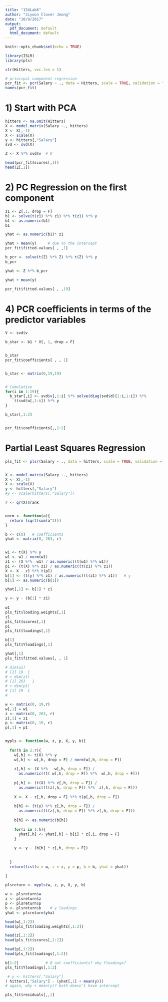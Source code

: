 ```yaml
---
title: "154Lab6"
author: "Jiyoon Clover Jeong"
date: "10/9/2017"
output:
  pdf_document: default
  html_document: default
---
```


```r
knitr::opts_chunk$set(echo = TRUE)
```



```r

library(ISLR)
library(pls)


```


```r

str(Hitters, vec.len = 1)

# principal component regression
pcr_fit <- pcr(Salary ~ ., data = Hitters, scale = TRUE, validation = "none")
names(pcr_fit)

```

# 1) Start with PCA

```r

hitters <- na.omit(Hitters)
X <- model.matrix(Salary ~., hitters)
X <- X[,-1]
X <- scale(X)
y <- hitters[,"Salary"]
svd <- svd(X)

Z <- X %*% svd$v  # Q

head(pcr_fit$scores[,1])
head(Z[,1])
```


# 2) PC Regression on the first component

```r
z1 <- Z[,1, drop = F]
b1 <- solve(t(z1) %*% z1) %*% t(z1) %*% y
b1 <- as.numeric(b1)
b1

yhat <- as.numeric(b1)* z1

yhat + mean(y)     # due to the intercept
pcr_fit$fitted.values[ , ,1] 

b_pcr <- solve(t(Z) %*% Z) %*% t(Z) %*% y
b_pcr

yhat <- Z %*% b_pcr

yhat + mean(y)

pcr_fit$fitted.values[ , ,19]

```



# 4) PCR coefficients in terms of the predictor variables

```r

V <- svd$v

b_star <- b1 * V[, 1, drop = F]


b_star
pcr_fit$coefficients[ , , 1]


b_star <- matrix(0,19,19)


# Cumulative
for(i in 1:19){
  b_star[,i] <- svd$v[,1:i] %*% solve(diag(svd$d)[1:i,1:i]) %*%
    t(svd$u[,1:i]) %*% y
}

b_star[,1:2]


pcr_fit$coefficients[,,1:2]


```




# Partial Least Squares Regression

```r

pls_fit <- plsr(Salary ~ ., data = hitters, scale = TRUE, validation = "none")


X <- model.matrix(Salary ~., hitters)
X <- X[,-1]
X <- scale(X)
y <- hitters[,"Salary"]
#y <- scale(hitters[,"Salary"])

r <- qr(X)$rank


norm <- function(a){
  return (sqrt(sum(a^2)))
}

b <- c(0)   # coefficients
yhat <- matrix(0, 263, r)


w1 <- t(X) %*% y
w1 <- w1 / norm(w1)
z1 <- (X %*%  w1) / as.numeric((t(w1) %*% w1))
p1 <- (t(X) %*% z1) / as.numeric((t(z1) %*% z1))
X <- X - z1 %*% t(p1)
b[1] <- (t(y) %*% z1) / as.numeric((t(z1) %*% z1))   # y
b[1] <- as.numeric(b[1])

yhat[,1] <- b[1] * z1

y <- y - (b[1] * z1)
  
w1
pls_fit$loading.weights[,1]
z1
pls_fit$scores[,1]
p1
pls_fit$loadings[,1]

b[1] 
pls_fit$Yloadings[,1]

yhat[,1]
pls_fit$fitted.values[, , 1]

# dim(w1)
# [1] 19  1
# > dim(z1)
# [1] 263   1
# > dim(p1)
# [1] 19  1
#   

w <- matrix(0, 19,r)
w[,1] = w1
z <- matrix(0, 263, r)
z[,1] = z1
p <- matrix(0, 19, r)
p[,1] = p1


mypls <- function(w, z, p, X, y, b){
  
  for(h in 2:r){
    w[,h] <- t(X) %*% y
    w[,h] <- w[,h, drop = F] / norm(w[,h, drop = F])
    
    z[,h] <- (X %*%   w[,h, drop = F]) / 
      as.numeric((t( w[,h, drop = F]) %*%  w[,h, drop = F]))
    
    p[,h] <- (t(X) %*% z[,h, drop = F]) /
      as.numeric((t(z[,h, drop = F]) %*%  z[,h, drop = F]))
    
    X <- X - z[,h, drop = F] %*% t(p[,h, drop = F])
    
    b[h] <- (t(y) %*% z[,h, drop = F]) / 
      as.numeric((t(z[,h, drop = F]) %*% z[,h, drop = F]))
    
    b[h] <- as.numeric(b[h])
    
    for(i in 1:h){
      yhat[,h] <- yhat[,h] + b[i] * z[,i, drop = F]
    }
      
    y <- y - (b[h] * z[,h, drop = F])
  
    
  }
  return(list(w = w, z = z, p = p, b = b, yhat = yhat))
  
}

plsreturn <- mypls(w, z, p, X, y, b)

w <- plsreturn$w
z <- plsreturn$z
p <- plsreturn$p
b <- plsreturn$b    # y loadings
yhat <- plsreturn$yhat

head(w[,1:2])
head(pls_fit$loading.weights[,1:2])

head(z[,1:2])
head(pls_fit$scores[,1:2])

head(p[,1:2])
head(pls_fit$loadings[,1:2])

b[1:2]            # Q not coefficients? why Yloadings? 
pls_fit$Yloadings[,1:2]

 # y <- hitters[,"Salary"]
( hitters[,"Salary"] - (yhat[,1] + mean(y)))
# again, why + mean(y)? both doesn't have intercept

pls_fit$residuals[,,1]


```



```r




```

